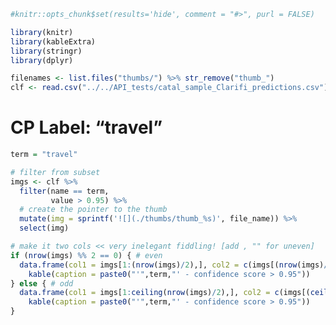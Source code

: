 ```r
#knitr::opts_chunk$set(results='hide', comment = "#>", purl = FALSE)

library(knitr)
library(kableExtra)
library(stringr)
library(dplyr)

filenames <- list.files("thumbs/") %>% str_remove("thumb_")
clf <- read.csv("../../API_tests/catal_sample_Clarifi_predictions.csv")
```

# CP Label: "travel"

```r

term = "travel"

# filter from subset 
imgs <- clf %>% 
  filter(name == term,
         value > 0.95) %>% 
  # create the pointer to the thumb
  mutate(img = sprintf('![](./thumbs/thumb_%s)', file_name)) %>% 
  select(img) 

# make it two cols << very inelegant fiddling! [add , "" for uneven]
if (nrow(imgs) %% 2 == 0) { # even
  data.frame(col1 = imgs[1:(nrow(imgs)/2),], col2 = c(imgs[(nrow(imgs)/2 + 1):nrow(imgs),])) %>% 
    kable(caption = paste0("'",term,"' - confidence score > 0.95"))
} else { # odd
  data.frame(col1 = imgs[1:ceiling(nrow(imgs)/2),], col2 = c(imgs[(ceiling(nrow(imgs)/2) + 1) :nrow(imgs),], "")) %>% 
    kable(caption = paste0("'",term,"' - confidence score > 0.95"))
}

```
  


